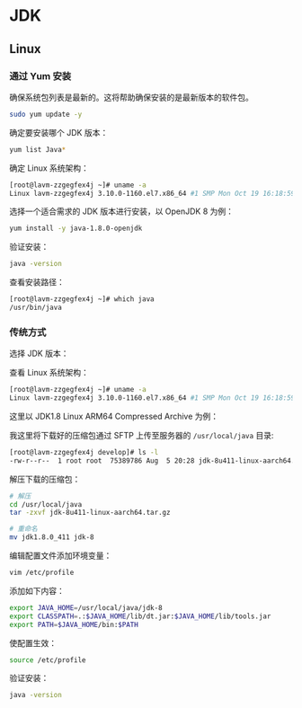 
# JDK

## Linux

### 通过 Yum 安装

确保系统包列表是最新的。这将帮助确保安装的是最新版本的软件包。

```bash
sudo yum update -y
```

确定要安装哪个 JDK 版本：

```bash
yum list Java*
```

<PostImg src="https://javgo-images.oss-cn-beijing.aliyuncs.com/javgo-web20240805201631.png" />

确定 Linux 系统架构：

```bash
[root@lavm-zzgegfex4j ~]# uname -a
Linux lavm-zzgegfex4j 3.10.0-1160.el7.x86_64 #1 SMP Mon Oct 19 16:18:59 UTC 2020 x86_64 x86_64 x86_64 GNU/Linux
```

选择一个适合需求的 JDK 版本进行安装，以 OpenJDK 8 为例：

```bash
yum install -y java-1.8.0-openjdk
```

验证安装：

```bash
java -version
```

查看安装路径：

```bash
[root@lavm-zzgegfex4j ~]# which java
/usr/bin/java
```

### 传统方式

选择 JDK 版本：

<LinkCardContainer>
    <LinkCard
        title="Java Archive"
        description="The Oracle Java Archive offers self-service download access to some of our historical Java releases"
        imageUrl="https://javgo-images.oss-cn-beijing.aliyuncs.com/javgo-web20240805201900.png"
        href="https://www.oracle.com/hk/java/technologies/downloads/archive/"
    />
</LinkCardContainer>

查看 Linux 系统架构：

```bash
[root@lavm-zzgegfex4j ~]# uname -a
Linux lavm-zzgegfex4j 3.10.0-1160.el7.x86_64 #1 SMP Mon Oct 19 16:18:59 UTC 2020 x86_64 x86_64 x86_64 GNU/Linux
```

这里以 JDK1.8 Linux ARM64 Compressed Archive 为例：

<PostImg src="https://javgo-images.oss-cn-beijing.aliyuncs.com/javgo-web20240805202559.png" />

我这里将下载好的压缩包通过 SFTP 上传至服务器的 `/usr/local/java` 目录:

```bash
[root@lavm-zzgegfex4j develop]# ls -l
-rw-r--r--  1 root root  75389786 Aug  5 20:28 jdk-8u411-linux-aarch64.tar.gz
```

解压下载的压缩包：

```bash
# 解压
cd /usr/local/java
tar -zxvf jdk-8u411-linux-aarch64.tar.gz

# 重命名
mv jdk1.8.0_411 jdk-8
```

编辑配置文件添加环境变量：

```bash
vim /etc/profile
```

添加如下内容：

```bash
export JAVA_HOME=/usr/local/java/jdk-8
export CLASSPATH=.:$JAVA_HOME/lib/dt.jar:$JAVA_HOME/lib/tools.jar
export PATH=$JAVA_HOME/bin:$PATH
```

使配置生效：

```bash
source /etc/profile
```

验证安装：

```bash
java -version
```




